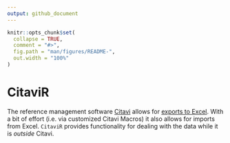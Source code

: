 ```yaml
---
output: github_document
---
```


```r
knitr::opts_chunk$set(
  collapse = TRUE,
  comment = "#>",
  fig.path = "man/figures/README-",
  out.width = "100%"
)
```

# CitaviR

<!-- badges: start -->
<!-- badges: end -->

The reference management software [Citavi](https://www.citavi.com/de) allows for [exports to Excel](https://www1.citavi.com/sub/manual6/en/index.html?exporting_to_excel.html). With a bit of effort (i.e. via customized Citavi Macros) it also allows for imports from Excel. `CitaviR` provides functionality for dealing with the data while it is *outside* Citavi. 

<!-- ## Installation -->

<!-- You can install `CitaviR` from GitHub with `remotes`.  -->

<!-- ```{r} -->
<!-- remotes::install_github('m-clark/mixedup') -->
<!-- ``` -->


<!-- You can install the released version of CitaviR from [CRAN](https://CRAN.R-project.org) with: -->

<!-- ``` r -->
<!-- install.packages("CitaviR") -->
<!-- ``` -->

<!-- ## Example -->

<!-- This is a basic example which shows you how to solve a common problem: -->

<!-- ```{r example} -->
<!-- library(CitaviR) -->
<!-- ## basic example code -->
<!-- ``` -->
